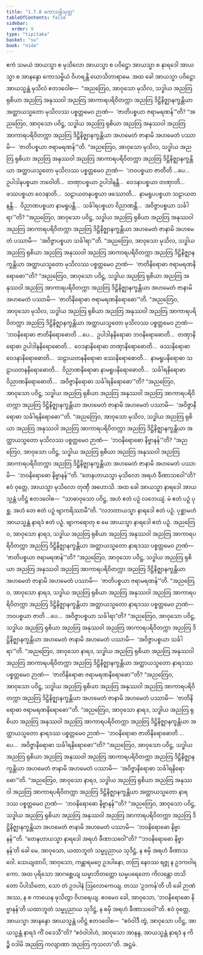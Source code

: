```yaml
---
title: "1.7.8 ကောသမ္ဗိသုတ္တ"
tableOfContents: false
sidebar:
  order: 9
type: "tipitaka"
basket: "su"
book: "nida"
---
```



<DynamicBreadcrumb />

<Division number="68" book="nida">

<Paragraph number="500" book="nida">
ဧကံ သမယံ အာယသ္မာ စ မုသိလော အာယသ္မာ စ ပဝိဋ္ဌော အာယသ္မာ စ နာရဒေါ အာယသ္မာ စ အာနန္ဒော ကောသမ္ဗိယံ ဝိဟရန္တိ ဃောသိတာရာမေ. အထ ခေါ အာယသ္မာ ပဝိဋ္ဌော အာယသ္မန္တံ မုသိလံ ဧတဒဝေါစ—  “အညတြေဝ, အာဝုသော မုသိလ, သဒ္ဓါယ အညတြ ရုစိယာ အညတြ အနုဿဝါ အညတြ အာကာရပရိဝိတက္ကာ အညတြ ဒိဋ္ဌိနိဇ္ဈာနက္ခန္တိယာ အတ္ထာယသ္မတော မုသိလဿ ပစ္စတ္တမေဝ ဉာဏံ—  ‘ဇာတိပစ္စယာ ဇရာမရဏန်’”တိ? “အညတြေဝ, အာဝုသော ပဝိဋ္ဌ, သဒ္ဓါယ အညတြ ရုစိယာ အညတြ အနုဿဝါ အညတြ အာကာရပရိဝိတက္ကာ အညတြ ဒိဋ္ဌိနိဇ္ဈာနက္ခန္တိယာ အဟမေတံ ဇာနာမိ အဟမေတံ ပဿာမိ—  ‘ဇာတိပစ္စယာ ဇရာမရဏန်’”တိ.
</Paragraph>

<Paragraph number="501" book="nida">
“အညတြေဝ, အာဝုသော မုသိလ, သဒ္ဓါယ အညတြ ရုစိယာ အညတြ အနုဿဝါ အညတြ အာကာရပရိဝိတက္ကာ အညတြ ဒိဋ္ဌိနိဇ္ဈာနက္ခန္တိယာ အတ္ထာယသ္မတော မုသိလဿ ပစ္စတ္တမေဝ ဉာဏံ—  ‘ဘဝပစ္စယာ ဇာတီတိ …ပေ…  ဥပါဒါနပစ္စယာ ဘဝေါတိ…  တဏှာပစ္စယာ ဥပါဒါနန္တိ…  ဝေဒနာပစ္စယာ တဏှာတိ…  ဖဿပစ္စယာ ဝေဒနာတိ…  သဠာယတနပစ္စယာ ဖဿောတိ…  နာမရူပပစ္စယာ သဠာယတနန္တိ…  ဝိညာဏပစ္စယာ နာမရူပန္တိ…  သင်္ခါရပစ္စယာ ဝိညာဏန္တိ…  အဝိဇ္ဇာပစ္စယာ သင်္ခါရာ’”တိ? “အညတြေဝ, အာဝုသော ပဝိဋ္ဌ, သဒ္ဓါယ အညတြ ရုစိယာ အညတြ အနုဿဝါ အညတြ အာကာရပရိဝိတက္ကာ အညတြ ဒိဋ္ဌိနိဇ္ဈာနက္ခန္တိယာ အဟမေတံ ဇာနာမိ အဟမေတံ ပဿာမိ—  ‘အဝိဇ္ဇာပစ္စယာ သင်္ခါရာ’”တိ.
</Paragraph>

<Paragraph number="502" book="nida">
“အညတြေဝ, အာဝုသော မုသိလ, သဒ္ဓါယ အညတြ ရုစိယာ အညတြ အနုဿဝါ အညတြ အာကာရပရိဝိတက္ကာ အညတြ ဒိဋ္ဌိနိဇ္ဈာနက္ခန္တိယာ အတ္ထာယသ္မတော မုသိလဿ ပစ္စတ္တမေဝ ဉာဏံ—  ‘ဇာတိနိရောဓာ ဇရာမရဏနိရောဓော’”တိ? “အညတြေဝ, အာဝုသော ပဝိဋ္ဌ, သဒ္ဓါယ အညတြ ရုစိယာ အညတြ အနုဿဝါ အညတြ အာကာရပရိဝိတက္ကာ အညတြ ဒိဋ္ဌိနိဇ္ဈာနက္ခန္တိယာ အဟမေတံ ဇာနာမိ အဟမေတံ ပဿာမိ—  ‘ဇာတိနိရောဓာ ဇရာမရဏနိရောဓော’”တိ.
</Paragraph>

<Paragraph number="503" book="nida">
“အညတြေဝ, အာဝုသော မုသိလ, သဒ္ဓါယ အညတြ ရုစိယာ အညတြ အနုဿဝါ အညတြ အာကာရပရိဝိတက္ကာ အညတြ ဒိဋ္ဌိနိဇ္ဈာနက္ခန္တိယာ အတ္ထာယသ္မတော မုသိလဿ ပစ္စတ္တမေဝ ဉာဏံ—  ‘ဘဝနိရောဓာ ဇာတိနိရောဓောတိ …ပေ…  ဥပါဒါနနိရောဓာ ဘဝနိရောဓောတိ…  တဏှာနိရောဓာ ဥပါဒါနနိရောဓောတိ…  ဝေဒနာနိရောဓာ တဏှာနိရောဓောတိ…  ဖဿနိရောဓာ ဝေဒနာနိရောဓောတိ…  သဠာယတနနိရောဓာ ဖဿနိရောဓောတိ…  နာမရူပနိရောဓာ သဠာယတနနိရောဓောတိ…  ဝိညာဏနိရောဓာ နာမရူပနိရောဓောတိ…  သင်္ခါရနိရောဓာ ဝိညာဏနိရောဓောတိ…  အဝိဇ္ဇာနိရောဓာ သင်္ခါရနိရောဓော’”တိ? “အညတြေဝ, အာဝုသော ပဝိဋ္ဌ, သဒ္ဓါယ အညတြ ရုစိယာ အညတြ အနုဿဝါ အညတြ အာကာရပရိဝိတက္ကာ အညတြ ဒိဋ္ဌိနိဇ္ဈာနက္ခန္တိယာ အဟမေတံ ဇာနာမိ အဟမေတံ ပဿာမိ—  ‘အဝိဇ္ဇာနိရောဓာ သင်္ခါရနိရောဓော’”တိ.
</Paragraph>

<Paragraph number="504" book="nida">
“အညတြေဝ, အာဝုသော မုသိလ, သဒ္ဓါယ အညတြ ရုစိယာ အညတြ အနုဿဝါ အညတြ အာကာရပရိဝိတက္ကာ အညတြ ဒိဋ္ဌိနိဇ္ဈာနက္ခန္တိယာ အတ္ထာယသ္မတော မုသိလဿ ပစ္စတ္တမေဝ ဉာဏံ—  ‘ဘဝနိရောဓော နိဗ္ဗာနန်’”တိ? “အညတြေဝ, အာဝုသော ပဝိဋ္ဌ, သဒ္ဓါယ အညတြ ရုစိယာ အညတြ အနုဿဝါ အညတြ အာကာရပရိဝိတက္ကာ အညတြ ဒိဋ္ဌိနိဇ္ဈာနက္ခန္တိယာ အဟမေတံ ဇာနာမိ အဟမေတံ ပဿာမိ—  ‘ဘဝနိရောဓော နိဗ္ဗာနန်’”တိ.
</Paragraph>

<Paragraph number="505" book="nida">
“တေနဟာယသ္မာ မုသိလော အရဟံ ခီဏာသဝေါ”တိ? ဧဝံ ဝုတ္တေ, အာယသ္မာ မုသိလော တုဏှီ အဟောသိ.
</Paragraph>

<Paragraph number="506" book="nida">
အထ ခေါ အာယသ္မာ နာရဒေါ အာယသ္မန္တံ ပဝိဋ္ဌံ ဧတဒဝေါစ—  “သာဓာဝုသော ပဝိဋ္ဌ, အဟံ ဧတံ ပဉှံ လဘေယျံ. မံ ဧတံ ပဉှံ ပုစ္ဆ. အဟံ တေ ဧတံ ပဉှံ ဗျာကရိဿာမီ”တိ. “လဘတာယသ္မာ နာရဒေါ ဧတံ ပဉှံ. ပုစ္ဆာမဟံ အာယသ္မန္တံ နာရဒံ ဧတံ ပဉှံ. ဗျာကရောတု စ မေ အာယသ္မာ နာရဒေါ ဧတံ ပဉှံ.
</Paragraph>

<Paragraph number="507" book="nida">
အညတြေဝ, အာဝုသော နာရဒ, သဒ္ဓါယ အညတြ ရုစိယာ အညတြ အနုဿဝါ အညတြ အာကာရပရိဝိတက္ကာ အညတြ ဒိဋ္ဌိနိဇ္ဈာနက္ခန္တိယာ အတ္ထာယသ္မတော နာရဒဿ ပစ္စတ္တမေဝ ဉာဏံ—  ‘ဇာတိပစ္စယာ ဇရာမရဏန်’”တိ? “အညတြေဝ, အာဝုသော ပဝိဋ္ဌ, သဒ္ဓါယ အညတြ ရုစိယာ အညတြ အနုဿဝါ အညတြ အာကာရပရိဝိတက္ကာ အညတြ ဒိဋ္ဌိနိဇ္ဈာနက္ခန္တိယာ အဟမေတံ ဇာနာမိ အဟမေတံ ပဿာမိ—  ‘ဇာတိပစ္စယာ ဇရာမရဏန်’”တိ.
</Paragraph>

<Paragraph number="508" book="nida">
“အညတြေဝ, အာဝုသော နာရဒ, သဒ္ဓါယ အညတြ ရုစိယာ အညတြ အနုဿဝါ အညတြ အာကာရပရိဝိတက္ကာ အညတြ ဒိဋ္ဌိနိဇ္ဈာနက္ခန္တိယာ အတ္ထာယသ္မတော နာရဒဿ ပစ္စတ္တမေဝ ဉာဏံ—  ဘဝပစ္စယာ ဇာတိ …ပေ…  အဝိဇ္ဇာပစ္စယာ သင်္ခါရာ”တိ? “အညတြေဝ, အာဝုသော ပဝိဋ္ဌ, သဒ္ဓါယ အညတြ ရုစိယာ အညတြ အနုဿဝါ အညတြ အာကာရပရိဝိတက္ကာ အညတြ ဒိဋ္ဌိနိဇ္ဈာနက္ခန္တိယာ အဟမေတံ ဇာနာမိ အဟမေတံ ပဿာမိ—  ‘အဝိဇ္ဇာပစ္စယာ သင်္ခါရာ’”တိ.
</Paragraph>

<Paragraph number="509" book="nida">
“အညတြေဝ, အာဝုသော နာရဒ, သဒ္ဓါယ အညတြ ရုစိယာ အညတြ အနုဿဝါ အညတြ အာကာရပရိဝိတက္ကာ အညတြ ဒိဋ္ဌိနိဇ္ဈာနက္ခန္တိယာ အတ္ထာယသ္မတော နာရဒဿ ပစ္စတ္တမေဝ ဉာဏံ—  ‘ဇာတိနိရောဓာ ဇရာမရဏနိရောဓော’”တိ? “အညတြေဝ, အာဝုသော ပဝိဋ္ဌ, သဒ္ဓါယ အညတြ ရုစိယာ အညတြ အနုဿဝါ အညတြ အာကာရပရိဝိတက္ကာ အညတြ ဒိဋ္ဌိနိဇ္ဈာနက္ခန္တိယာ အဟမေတံ ဇာနာမိ အဟမေတံ ပဿာမိ—  ‘ဇာတိနိရောဓာ ဇရာမရဏနိရောဓော’”တိ.
</Paragraph>

<Paragraph number="510" book="nida">
“အညတြေဝ, အာဝုသော နာရဒ, သဒ္ဓါယ အညတြ ရုစိယာ အညတြ အနုဿဝါ အညတြ အာကာရပရိဝိတက္ကာ အညတြ ဒိဋ္ဌိနိဇ္ဈာနက္ခန္တိယာ အတ္ထာယသ္မတော နာရဒဿ ပစ္စတ္တမေဝ ဉာဏံ—  ‘ဘဝနိရောဓာ ဇာတိနိရောဓောတိ …ပေ…  အဝိဇ္ဇာနိရောဓာ သင်္ခါရနိရောဓော’”တိ? “အညတြေဝ, အာဝုသော ပဝိဋ္ဌ, သဒ္ဓါယ အညတြ ရုစိယာ အညတြ အနုဿဝါ အညတြ အာကာရပရိဝိတက္ကာ အညတြ ဒိဋ္ဌိနိဇ္ဈာနက္ခန္တိယာ အဟမေတံ ဇာနာမိ အဟမေတံ ပဿာမိ—  ‘အဝိဇ္ဇာနိရောဓာ သင်္ခါရနိရောဓော’”တိ.
</Paragraph>

<Paragraph number="511" book="nida">
“အညတြေဝ, အာဝုသော နာရဒ, သဒ္ဓါယ အညတြ ရုစိယာ အညတြ အနုဿဝါ အညတြ အာကာရပရိဝိတက္ကာ အညတြ ဒိဋ္ဌိနိဇ္ဈာနက္ခန္တိယာ အတ္ထာယသ္မတော နာရဒဿ ပစ္စတ္တမေဝ ဉာဏံ—  ‘ဘဝနိရောဓော နိဗ္ဗာနန်’”တိ? “အညတြေဝ, အာဝုသော ပဝိဋ္ဌ, သဒ္ဓါယ အညတြ ရုစိယာ အညတြ အနုဿဝါ အညတြ အာကာရပရိဝိတက္ကာ အညတြ ဒိဋ္ဌိနိဇ္ဈာနက္ခန္တိယာ အဟမေတံ ဇာနာမိ အဟမေတံ ပဿာမိ—  ‘ဘဝနိရောဓော နိဗ္ဗာနန်’”တိ.
</Paragraph>

<Paragraph number="512" book="nida">
“တေနဟာယသ္မာ နာရဒေါ အရဟံ ခီဏာသဝေါ”တိ? “‘ဘဝနိရောဓော နိဗ္ဗာနန်’တိ ခေါ မေ, အာဝုသော, ယထာဘူတံ သမ္မပ္ပညာယ သုဒိဋ္ဌံ, န စမှိ အရဟံ ခီဏာသဝေါ. သေယျထာပိ, အာဝုသော, ကန္တာရမဂ္ဂေ ဥဒပါနော, တတြ နေဝဿ ရဇ္ဇု န ဥဒကဝါရကော. အထ ပုရိသော အာဂစ္ဆေယျ ဃမ္မာဘိတတ္တော ဃမ္မပရေတော ကိလန္တော တသိတော ပိပါသိတော, သော တံ ဥဒပါနံ ဩလောကေယျ. တဿ ‘ဥဒကန်’တိ ဟိ ခေါ ဉာဏံ အဿ, န စ ကာယေန ဖုသိတွာ ဝိဟရေယျ. ဧဝမေဝ ခေါ, အာဝုသော, ‘ဘဝနိရောဓော နိဗ္ဗာနန်’တိ ယထာဘူတံ သမ္မပ္ပညာယ သုဒိဋ္ဌံ, န စမှိ အရဟံ ခီဏာသဝေါ”တိ.
</Paragraph>

<Paragraph number="513" book="nida">
ဧဝံ ဝုတ္တေ, အာယသ္မာ အာနန္ဒော အာယသ္မန္တံ ပဝိဋ္ဌံ ဧတဒဝေါစ—  “ဧဝံဝါဒီ တွံ, အာဝုသော ပဝိဋ္ဌ, အာယသ္မန္တံ နာရဒံ ကိံ ဝဒေသီ”တိ? “ဧဝံဝါဒါဟံ, အာဝုသော အာနန္ဒ, အာယသ္မန္တံ နာရဒံ န ကိဉ္စိ ဝဒါမိ အညတြ ကလျာဏာ အညတြ ကုသလာ”တိ.

</Paragraph>
</Division>

<Paragraph number="514" type="center" book="nida">
အဋ္ဌမံ.
</Paragraph>